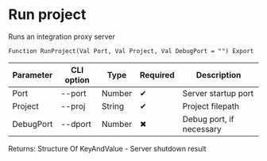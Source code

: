 ﻿---
sidebar_position: 2
description: Run project and other functions to work with Melezh in the Open Integration Package, a free open-source integration library for 1C:Enterprise 8, OneScript and CLI
keywords: [1C, 1С, 1С:Enterprise, 1С:Enterprise 8.3, API, Integration, Services, Exchange, OneScript, CLI]
---


# Run project
 Runs an integration proxy server



`Function RunProject(Val Port, Val Project, Val DebugPort = "") Export`

  | Parameter | CLI option | Type | Required | Description |
  |-|-|-|-|-|
  | Port | --port | Number | &#x2714; | Server startup port |
  | Project | --proj | String | &#x2714; | Project filepath |
  | DebugPort | --dport | Number | &#x2716; | Debug port, if necessary |

  
  Returns:  Structure Of KeyAndValue - Server shutdown result

<br/>



 



